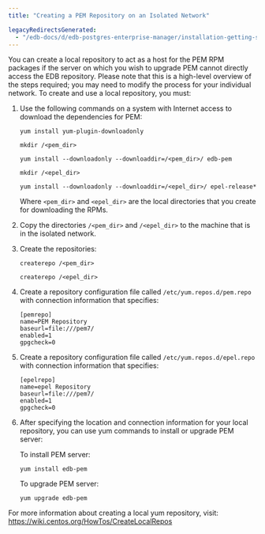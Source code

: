 ```yaml
---
title: "Creating a PEM Repository on an Isolated Network"

legacyRedirectsGenerated:
  - "/edb-docs/d/edb-postgres-enterprise-manager/installation-getting-started/upgrade-migration-guide/8.0/creating_pem_repository_in_isolated_network.html"
---
```


You can create a local repository to act as a host for the PEM RPM packages if the server on which you wish to upgrade PEM cannot directly access the EDB repository. Please note that this is a high-level overview of the steps required; you may need to modify the process for your individual network. To create and use a local repository, you must:

1.  Use the following commands on a system with Internet access to download the dependencies for PEM:

    ```text
    yum install yum-plugin-downloadonly

    mkdir /<pem_dir>

    yum install --downloadonly --downloaddir=/<pem_dir>/ edb-pem

    mkdir /<epel_dir>

    yum install --downloadonly --downloaddir=/<epel_dir>/ epel-release*
    ```

    Where `<pem_dir>` and `<epel_dir>` are the local directories that you create for downloading the RPMs.

2.  Copy the directories `/<pem_dir>` and `/<epel_dir>` to the machine that is in the isolated network.

3.  Create the repositories:

    ```text
    createrepo /<pem_dir>

    createrepo /<epel_dir>
    ```

4.  Create a repository configuration file called `/etc/yum.repos.d/pem.repo` with connection information that specifies:

    ```text
    [pemrepo]
    name=PEM Repository
    baseurl=file:///pem7/
    enabled=1
    gpgcheck=0
    ```

5.  Create a repository configuration file called `/etc/yum.repos.d/epel.repo` with connection information that specifies:

    ```text
    [epelrepo]
    name=epel Repository
    baseurl=file:///pem7/
    enabled=1
    gpgcheck=0
    ```

6.  After specifying the location and connection information for your local repository, you can use yum commands to install or upgrade PEM server:

    To install PEM server:

    ```text
    yum install edb-pem
    ```

    To upgrade PEM server:

    ```text
    yum upgrade edb-pem
    ```

For more information about creating a local yum repository, visit: <https://wiki.centos.org/HowTos/CreateLocalRepos>
